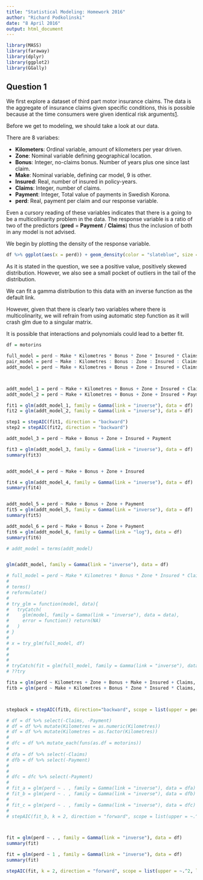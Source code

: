 ```yaml
---
title: "Statistical Modeling: Homework 2016"
author: "Richard Podkolinski"
date: "8 April 2016"
output: html_document
---
```


```r
library(MASS)
library(faraway)
library(dplyr)
library(ggplot2)
library(GGally)

```

## Question 1

We first explore a dataset of third part motor insurance claims. The data is the aggregate of insurance claims given specific conditions, this is possible because at the time consumers were given identical risk arguments[1].

Before we get to modeling, we should take a look at our data. 

There are 8 variabes:

- **Kilometers**: Ordinal variable, amount of kilometers per year driven.
- **Zone**: Nominal variable defining geographical location.
- **Bonus**: Integer, no-claims bonus. Number of years plus one since last claim.
- **Make**: Nominal variable, defining car model, 9 is other.
- **Insured**: Real, number of insured in policy-years.
- **Claims**: Integer, number of claims.
- **Payment**: Integer, Total value of payments in Swedish Korona. 
- **perd**: Real, payment per claim and our response variable.

Even a cursory reading of these variables indicates that there is a going to be a multicollinarity problem in the data. The response variable is a ratio of two of the predictors (**pred** = **Payment** / **Claims**) thus the inclusion of both in any model is not advised. 


We begin by plotting the density of the response variable. 

```r
df %>% ggplot(aes(x = perd)) + geom_density(color = "slateblue", size = 1) + theme_bw() + ggtitle("Density of Payment per Claim")
```

As it is stated in the question, we see a positive value, positively skewed distribution. However, we also see a small pocket of outliers in the tail of the distribution. 

We can fit a gamma distribution to this data with an inverse function as the default link. 

However, given that there is clearly two variables where there is multicolinarity, we will refrain from using automatic step function as it will crash glm due to a singular matrix. 

It is possible that interactions and polynomials could lead to a better fit.

```r
df = motorins

full_model = perd ~ Make * Kilometres * Bonus * Zone * Insured * Claims * Payment
pair_model = perd ~ Make : Kilometres : Bonus : Zone : Insured : Claims : Payment
addt_model = perd ~ Make + Kilometres + Bonus + Zone + Insured + Claims + Payment



addt_model_1 = perd ~ Make + Kilometres + Bonus + Zone + Insured + Claims
addt_model_2 = perd ~ Make + Kilometres + Bonus + Zone + Insured + Payment

fit1 = glm(addt_model_1, family = Gamma(link = "inverse"), data = df)
fit2 = glm(addt_model_2, family = Gamma(link = "inverse"), data = df)

step1 = stepAIC(fit1, direction = "backward")
step2 = stepAIC(fit2, direction = "backward")

addt_model_3 = perd ~ Make + Bonus + Zone + Insured + Payment

fit3 = glm(addt_model_3, family = Gamma(link = "inverse"), data = df)
summary(fit3)


addt_model_4 = perd ~ Make + Bonus + Zone + Insured

fit4 = glm(addt_model_4, family = Gamma(link = "inverse"), data = df)
summary(fit4)


addt_model_5 = perd ~ Make + Bonus + Zone + Payment
fit5 = glm(addt_model_5, family = Gamma(link = "inverse"), data = df)
summary(fit5)

addt_model_6 = perd ~ Make + Bonus + Zone + Payment
fit6 = glm(addt_model_6, family = Gamma(link = "log"), data = df)
summary(fit6)

# addt_model = terms(addt_model)


glm(addt_model, family = Gamma(link = "inverse"), data = df)

# full_model = perd ~ Make * Kilometres * Bonus * Zone * Insured * Claims * Payment
# 
# terms()
# reformulate()
# 
# try_glm = function(model, data){
#   tryCatch(
#     glm(model, family = Gamma(link = "inverse"), data = data),
#     error = function() return(NA)
#   )
# }
# 
# x = try_glm(full_model, df)
# 
# 
# 
# tryCatch(fit = glm(full_model, family = Gamma(link = "inverse"), data = df))
# ??try

fita = glm(perd ~ Kilometres + Zone + Bonus + Make + Insured + Claims, family = Gamma(link = "inverse"), data = df)
fitb = glm(perd ~ Make + Kilometres + Bonus * Zone * Insured * Claims, family = Gamma(link = "inverse"), data = df)



stepback = stepAIC(fitb, direction="backward", scope = list(upper = perd ~ Make + Kilometres + Bonus * Zone * Insured * Claims, lower = ~1))

# df = df %>% select(-Claims, -Payment)
# df = df %>% mutate(Kilometres = as.numeric(Kilometres))
# df = df %>% mutate(Kilometres = as.factor(Kilometres))
# 
# dfc = df %>% mutate_each(funs(as.df = motorins))
# 
# dfa = df %>% select(-Claims)
# dfb = df %>% select(-Payment)
# 
# 
# dfc = dfc %>% select(-Payment)
# 
# fit_a = glm(perd ~ . , family = Gamma(link = "inverse"), data = dfa)
# fit_b = glm(perd ~ . , family = Gamma(link = "inverse"), data = dfb)
# 
# fit_c = glm(perd ~ . , family = Gamma(link = "inverse"), data = dfc)
# 
# stepAIC(fit_b, k = 2, direction = "forward", scope = list(upper = ~.^2, lower = ~1))



fit = glm(perd ~ . , family = Gamma(link = "inverse"), data = df)
summary(fit)

fit = glm(perd ~ 1 , family = Gamma(link = "inverse"), data = df)
summary(fit)

stepAIC(fit, k = 2, direction = "forward", scope = list(upper = ~.^2, lower = ~1))
```



[1]: http://www.statsci.org/data/general/motorins.html    "Motorins"